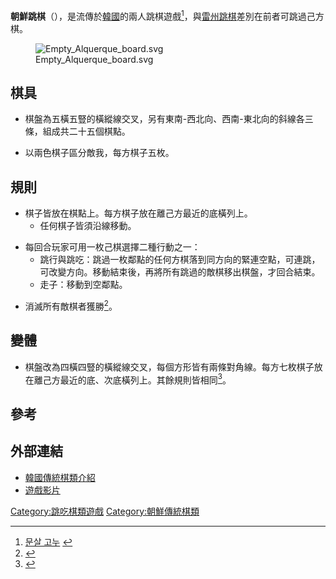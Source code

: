 '''朝鮮跳棋'''（{{lang-ko|문살고누}}），是流傳於[[韓國|韓國]]的兩人跳棋遊戲<ref>[http://053-054.com/total-home/p-home/kej/eonji/gona%5D.htm 문살 고누] {{webarchive|url=https://web.archive.org/web/20120402142546/http://053-054.com/total-home/p-home/kej/eonji/gona%5D.htm |date=2012-04-02 }}</ref>，與[[雷州跳棋|雷州跳棋]]差別在前者可跳過己方棋。

[[File:Empty_Alquerque_board.svg|thumb]]
==棋具==

*棋盤為五橫五豎的橫縱線交叉，另有東南-西北向、西南-東北向的斜線各三條，組成共二十五個棋點。

*以兩色棋子區分敵我，每方棋子五枚。

==規則==

*棋子皆放在棋點上。每方棋子放在離己方最近的底橫列上。
**任何棋子皆須沿線移動。

*每回合玩家可用一枚己棋選擇二種行動之一：
**跳行與跳吃：跳過一枚鄰點的任何方棋落到同方向的緊連空點，可連跳，可改變方向。移動結束後，再將所有跳過的敵棋移出棋盤，才回合結束。
**走子：移動到空鄰點。

*消滅所有敵棋者獲勝<ref>{{Cite web |url=http://www.nol2i.com/s_5/s_51/munsal1-2.htm |title=문살고누 |access-date=2011-09-19 |archive-date=2013-10-30 |archive-url=https://web.archive.org/web/20131030030554/http://www.nol2i.com/s_5/s_51/munsal1-2.htm |dead-url=no }}</ref>。

==變體==

*棋盤改為四橫四豎的橫縱線交叉，每個方形皆有兩條對角線。每方七枚棋子放在離己方最近的底、次底橫列上。其餘規則皆相同<ref>{{Cite web |url=http://www.nol2i.com/s_5/s_51/munsal2-2.htm |title=문살고누 |access-date=2011-09-19 |archive-date=2016-03-07 |archive-url=https://web.archive.org/web/20160307055443/http://www.nol2i.com/s_5/s_51/munsal2-2.htm |dead-url=no }}</ref>。

==參考==
<div class="references-small">
<references/>
</div>

==外部連結==

*[http://www.scg.go.kr/skin_500/sub_07-2.php 韓國傳統棋類介紹]{{dead link|date=2018年1月 |bot=InternetArchiveBot |fix-attempted=yes }}
*[http://www.classfarm.com/study/study_04_03.php?chkValue=&mode=vw&idx=4&page=1&page2=&searchName=&searchValue= 遊戲影片]{{Dead link|date=2020年1月 |bot=InternetArchiveBot |fix-attempted=yes }}
[[Category:跳吃棋類遊戲|Category:跳吃棋類遊戲]]
[[Category:朝鮮傳統棋類|Category:朝鮮傳統棋類]]